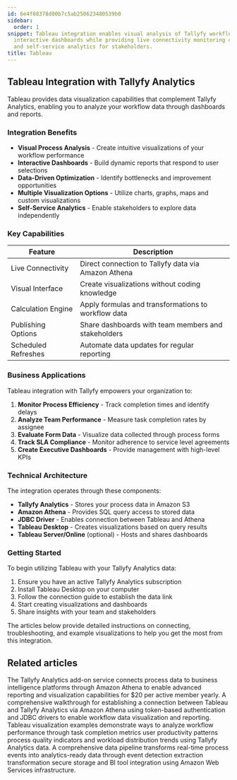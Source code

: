 ```yaml
---
id: 6e4f88378d00b7c5ab250623480539b0
sidebar:
  order: 1
snippet: Tableau integration enables visual analysis of Tallyfy workflow data through
  interactive dashboards while providing live connectivity monitoring capabilities
  and self-service analytics for stakeholders.
title: Tableau
---
```


## Tableau Integration with Tallyfy Analytics

Tableau provides data visualization capabilities that complement Tallyfy Analytics, enabling you to analyze your workflow data through dashboards and reports.

### Integration Benefits

- **Visual Process Analysis** - Create intuitive visualizations of your workflow performance
- **Interactive Dashboards** - Build dynamic reports that respond to user selections
- **Data-Driven Optimization** - Identify bottlenecks and improvement opportunities
- **Multiple Visualization Options** - Utilize charts, graphs, maps and custom visualizations
- **Self-Service Analytics** - Enable stakeholders to explore data independently

### Key Capabilities

| Feature | Description |
|---------|-------------|
| Live Connectivity | Direct connection to Tallyfy data via Amazon Athena |
| Visual Interface | Create visualizations without coding knowledge |
| Calculation Engine | Apply formulas and transformations to workflow data |
| Publishing Options | Share dashboards with team members and stakeholders |
| Scheduled Refreshes | Automate data updates for regular reporting |

### Business Applications

Tableau integration with Tallyfy empowers your organization to:

1. **Monitor Process Efficiency** - Track completion times and identify delays
2. **Analyze Team Performance** - Measure task completion rates by assignee
3. **Evaluate Form Data** - Visualize data collected through process forms
4. **Track SLA Compliance** - Monitor adherence to service level agreements
5. **Create Executive Dashboards** - Provide management with high-level KPIs

### Technical Architecture

The integration operates through these components:

- **Tallyfy Analytics** - Stores your process data in Amazon S3
- **Amazon Athena** - Provides SQL query access to stored data
- **JDBC Driver** - Enables connection between Tableau and Athena
- **Tableau Desktop** - Creates visualizations based on query results
- **Tableau Server/Online** (optional) - Hosts and shares dashboards

### Getting Started

To begin utilizing Tableau with your Tallyfy Analytics data:

1. Ensure you have an active Tallyfy Analytics subscription
2. Install Tableau Desktop on your computer
3. Follow the connection guide to establish the data link
4. Start creating visualizations and dashboards
5. Share insights with your team and stakeholders

The articles below provide detailed instructions on connecting, troubleshooting, and example visualizations to help you get the most from this integration.


<PageTree />


## Related articles
<CardGrid>
<LinkTitleCard header="<b>Integrations > Tallyfy Analytics</b>" href="/products/pro/integrations/analytics/" > The Tallyfy Analytics add-on service connects process data to business intelligence platforms through Amazon Athena to enable advanced reporting and visualization capabilities for $20 per active member yearly. </LinkTitleCard>
<LinkTitleCard header="<b>Tableau > Connect Tableau to Tallyfy</b>" href="/products/pro/integrations/analytics/tableau/how-can-i-connect-tableau-to-my-tallyfy-data/" > A comprehensive walkthrough for establishing a connection between Tableau and Tallyfy Analytics via Amazon Athena using token-based authentication and JDBC drivers to enable workflow data visualization and reporting. </LinkTitleCard>
<LinkTitleCard header="<b>Tableau > Sample Tableau visualizations</b>" href="/products/pro/integrations/analytics/tableau/sample-tableau-visualizations/" > Tableau visualization examples demonstrate ways to analyze workflow performance through task completion metrics user productivity patterns process quality indicators and workload distribution trends using Tallyfy Analytics data. </LinkTitleCard>
<LinkTitleCard header="<b>Analytics > How Tallyfy Analytics works</b>" href="/products/pro/integrations/analytics/how-does-tallyfy-analytics-process-my-data/" > A comprehensive data pipeline transforms real-time process events into analytics-ready data through event detection extraction transformation secure storage and BI tool integration using Amazon Web Services infrastructure. </LinkTitleCard>
</CardGrid>